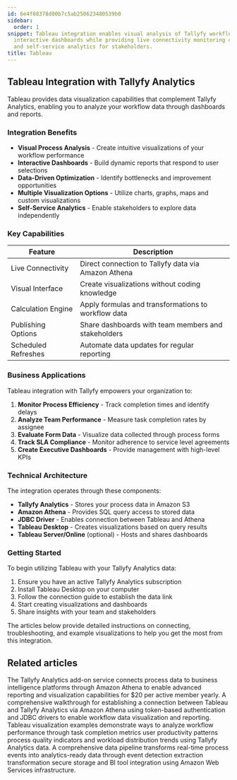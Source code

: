 ```yaml
---
id: 6e4f88378d00b7c5ab250623480539b0
sidebar:
  order: 1
snippet: Tableau integration enables visual analysis of Tallyfy workflow data through
  interactive dashboards while providing live connectivity monitoring capabilities
  and self-service analytics for stakeholders.
title: Tableau
---
```


## Tableau Integration with Tallyfy Analytics

Tableau provides data visualization capabilities that complement Tallyfy Analytics, enabling you to analyze your workflow data through dashboards and reports.

### Integration Benefits

- **Visual Process Analysis** - Create intuitive visualizations of your workflow performance
- **Interactive Dashboards** - Build dynamic reports that respond to user selections
- **Data-Driven Optimization** - Identify bottlenecks and improvement opportunities
- **Multiple Visualization Options** - Utilize charts, graphs, maps and custom visualizations
- **Self-Service Analytics** - Enable stakeholders to explore data independently

### Key Capabilities

| Feature | Description |
|---------|-------------|
| Live Connectivity | Direct connection to Tallyfy data via Amazon Athena |
| Visual Interface | Create visualizations without coding knowledge |
| Calculation Engine | Apply formulas and transformations to workflow data |
| Publishing Options | Share dashboards with team members and stakeholders |
| Scheduled Refreshes | Automate data updates for regular reporting |

### Business Applications

Tableau integration with Tallyfy empowers your organization to:

1. **Monitor Process Efficiency** - Track completion times and identify delays
2. **Analyze Team Performance** - Measure task completion rates by assignee
3. **Evaluate Form Data** - Visualize data collected through process forms
4. **Track SLA Compliance** - Monitor adherence to service level agreements
5. **Create Executive Dashboards** - Provide management with high-level KPIs

### Technical Architecture

The integration operates through these components:

- **Tallyfy Analytics** - Stores your process data in Amazon S3
- **Amazon Athena** - Provides SQL query access to stored data
- **JDBC Driver** - Enables connection between Tableau and Athena
- **Tableau Desktop** - Creates visualizations based on query results
- **Tableau Server/Online** (optional) - Hosts and shares dashboards

### Getting Started

To begin utilizing Tableau with your Tallyfy Analytics data:

1. Ensure you have an active Tallyfy Analytics subscription
2. Install Tableau Desktop on your computer
3. Follow the connection guide to establish the data link
4. Start creating visualizations and dashboards
5. Share insights with your team and stakeholders

The articles below provide detailed instructions on connecting, troubleshooting, and example visualizations to help you get the most from this integration.


<PageTree />


## Related articles
<CardGrid>
<LinkTitleCard header="<b>Integrations > Tallyfy Analytics</b>" href="/products/pro/integrations/analytics/" > The Tallyfy Analytics add-on service connects process data to business intelligence platforms through Amazon Athena to enable advanced reporting and visualization capabilities for $20 per active member yearly. </LinkTitleCard>
<LinkTitleCard header="<b>Tableau > Connect Tableau to Tallyfy</b>" href="/products/pro/integrations/analytics/tableau/how-can-i-connect-tableau-to-my-tallyfy-data/" > A comprehensive walkthrough for establishing a connection between Tableau and Tallyfy Analytics via Amazon Athena using token-based authentication and JDBC drivers to enable workflow data visualization and reporting. </LinkTitleCard>
<LinkTitleCard header="<b>Tableau > Sample Tableau visualizations</b>" href="/products/pro/integrations/analytics/tableau/sample-tableau-visualizations/" > Tableau visualization examples demonstrate ways to analyze workflow performance through task completion metrics user productivity patterns process quality indicators and workload distribution trends using Tallyfy Analytics data. </LinkTitleCard>
<LinkTitleCard header="<b>Analytics > How Tallyfy Analytics works</b>" href="/products/pro/integrations/analytics/how-does-tallyfy-analytics-process-my-data/" > A comprehensive data pipeline transforms real-time process events into analytics-ready data through event detection extraction transformation secure storage and BI tool integration using Amazon Web Services infrastructure. </LinkTitleCard>
</CardGrid>